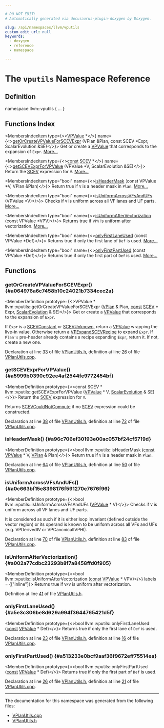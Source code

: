 ```yaml
---

# DO NOT EDIT!
# Automatically generated via docusaurus-plugin-doxygen by Doxygen.

slug: /api/namespaces/llvm/vputils
custom_edit_url: null
keywords:
  - doxygen
  - reference
  - namespace

---
```





# The `vputils` Namespace Reference

<DoxygenPage pluginConfig={pluginConfig}>



## Definition

<CodeBlock>namespace llvm::vputils &#123; ... &#125;</CodeBlock>

## Functions Index

<MembersIndex>

<MembersIndexItem
  type={<><a href="/docs/api/classes/llvm/vpvalue">VPValue</a> &#42;</>}
  name={<><a href="#a064976a6c7458b10c24021b7334cec2a">getOrCreateVPValueForSCEVExpr</a> (VPlan &amp;Plan, const SCEV &#42;Expr, ScalarEvolution &amp;SE)</>}>
Get or create a <a href="/docs/api/classes/llvm/vpvalue">VPValue</a> that corresponds to the expansion of <code>Expr</code>. <a href="#a064976a6c7458b10c24021b7334cec2a">More...</a>
</MembersIndexItem>

<MembersIndexItem
  type={<><a href="/docs/api/files/lib/lib/target/lib/target/aarch64/aarch64promoteconstant-cpp/#a90f8350fecae261c25be85d38b451bff">const</a> <a href="/docs/api/classes/llvm/scev">SCEV</a> &#42;</>}
  name={<><a href="#a5999b0390c92ee4af2544fe9772454bf">getSCEVExprForVPValue</a> (VPValue &#42;V, ScalarEvolution &amp;SE)</>}>
Return the <a href="/docs/api/classes/llvm/scev">SCEV</a> expression for <code>V</code>. <a href="#a5999b0390c92ee4af2544fe9772454bf">More...</a>
</MembersIndexItem>

<MembersIndexItem
  type="bool"
  name={<><a href="#a96c706ef30193e00ac057bf24cf5719d">isHeaderMask</a> (const VPValue &#42;V, VPlan &amp;Plan)</>}>
Return true if <code>V</code> is a header mask in <code>Plan</code>. <a href="#a96c706ef30193e00ac057bf24cf5719d">More...</a>
</MembersIndexItem>

<MembersIndexItem
  type="bool"
  name={<><a href="#a0c663bf15e8398176f591270e7676f96">isUniformAcrossVFsAndUFs</a> (VPValue &#42;V)</>}>
Checks if <code>V</code> is uniform across all VF lanes and UF parts. <a href="#a0c663bf15e8398176f591270e7676f96">More...</a>
</MembersIndexItem>

<MembersIndexItem
  type="bool"
  name={<><a href="#a002a77cdbc23293b8f7a8458ffd0f905">isUniformAfterVectorization</a> (const VPValue &#42;VPV)</>}>
Returns true if <code>VPV</code> is uniform after vectorization. <a href="#a002a77cdbc23293b8f7a8458ffd0f905">More...</a>
</MembersIndexItem>

<MembersIndexItem
  type="bool"
  name={<><a href="#a5e3c306be8d629a994f3644765421d5f">onlyFirstLaneUsed</a> (const VPValue &#42;Def)</>}>
Returns true if only the first lane of <code>Def</code> is used. <a href="#a5e3c306be8d629a994f3644765421d5f">More...</a>
</MembersIndexItem>

<MembersIndexItem
  type="bool"
  name={<><a href="#a513233e0bcf9aaf36f9672eff75514ea">onlyFirstPartUsed</a> (const VPValue &#42;Def)</>}>
Returns true if only the first part of <code>Def</code> is used. <a href="#a513233e0bcf9aaf36f9672eff75514ea">More...</a>
</MembersIndexItem>

</MembersIndex>


<SectionDefinition>

## Functions

### getOrCreateVPValueForSCEVExpr() {#a064976a6c7458b10c24021b7334cec2a}

<MemberDefinition
  prototype={<>VPValue &#42; llvm::vputils::getOrCreateVPValueForSCEVExpr (<a href="/docs/api/classes/llvm/vplan">VPlan</a> &amp; Plan, <a href="/docs/api/files/lib/lib/target/lib/target/aarch64/aarch64promoteconstant-cpp/#a90f8350fecae261c25be85d38b451bff">const</a> <a href="/docs/api/classes/llvm/scev">SCEV</a> &#42; Expr, <a href="/docs/api/classes/llvm/scalarevolution">ScalarEvolution</a> &amp; SE)</>}>
Get or create a <a href="/docs/api/classes/llvm/vpvalue">VPValue</a> that corresponds to the expansion of <code>Expr</code>.

If <code>Expr</code> is a <a href="/docs/api/classes/llvm/scevconstant">SCEVConstant</a> or <a href="/docs/api/classes/llvm/scevunknown">SCEVUnknown</a>, return a <a href="/docs/api/classes/llvm/vpvalue">VPValue</a> wrapping the live-in value. Otherwise return a <a href="/docs/api/classes/llvm/vpexpandscevrecipe">VPExpandSCEVRecipe</a> to expand <code>Expr</code>. If <code>Plan&#39;s</code> pre-header already contains a recipe expanding <code>Expr</code>, return it. If not, create a new one.

Declaration at line <a href="/docs/api/files/lib/lib/transforms/lib/transforms/vectorize/vplanutils-h/#l00033">33</a> of file <a href="/docs/api/files/lib/lib/transforms/lib/transforms/vectorize/vplanutils-h">VPlanUtils.h</a>, definition at line <a href="/docs/api/files/lib/lib/transforms/lib/transforms/vectorize/vplanutils-cpp/#l00026">26</a> of file <a href="/docs/api/files/lib/lib/transforms/lib/transforms/vectorize/vplanutils-cpp">VPlanUtils.cpp</a>.
</MemberDefinition>

### getSCEVExprForVPValue() {#a5999b0390c92ee4af2544fe9772454bf}

<MemberDefinition
  prototype={<>const SCEV &#42; llvm::vputils::getSCEVExprForVPValue (<a href="/docs/api/classes/llvm/vpvalue">VPValue</a> &#42; V, <a href="/docs/api/classes/llvm/scalarevolution">ScalarEvolution</a> &amp; SE)</>}>
Return the <a href="/docs/api/classes/llvm/scev">SCEV</a> expression for <code>V</code>.

Returns <a href="/docs/api/structs/llvm/scevcouldnotcompute">SCEVCouldNotCompute</a> if no <a href="/docs/api/classes/llvm/scev">SCEV</a> expression could be constructed.

Declaration at line <a href="/docs/api/files/lib/lib/transforms/lib/transforms/vectorize/vplanutils-h/#l00038">38</a> of file <a href="/docs/api/files/lib/lib/transforms/lib/transforms/vectorize/vplanutils-h">VPlanUtils.h</a>, definition at line <a href="/docs/api/files/lib/lib/transforms/lib/transforms/vectorize/vplanutils-cpp/#l00072">72</a> of file <a href="/docs/api/files/lib/lib/transforms/lib/transforms/vectorize/vplanutils-cpp">VPlanUtils.cpp</a>.
</MemberDefinition>

### isHeaderMask() {#a96c706ef30193e00ac057bf24cf5719d}

<MemberDefinition
  prototype={<>bool llvm::vputils::isHeaderMask (<a href="/docs/api/files/lib/lib/target/lib/target/aarch64/aarch64promoteconstant-cpp/#a90f8350fecae261c25be85d38b451bff">const</a> <a href="/docs/api/classes/llvm/vpvalue">VPValue</a> &#42; V, <a href="/docs/api/classes/llvm/vplan">VPlan</a> &amp; Plan)</>}>
Return true if <code>V</code> is a header mask in <code>Plan</code>.

Declaration at line <a href="/docs/api/files/lib/lib/transforms/lib/transforms/vectorize/vplanutils-h/#l00064">64</a> of file <a href="/docs/api/files/lib/lib/transforms/lib/transforms/vectorize/vplanutils-h">VPlanUtils.h</a>, definition at line <a href="/docs/api/files/lib/lib/transforms/lib/transforms/vectorize/vplanutils-cpp/#l00050">50</a> of file <a href="/docs/api/files/lib/lib/transforms/lib/transforms/vectorize/vplanutils-cpp">VPlanUtils.cpp</a>.
</MemberDefinition>

### isUniformAcrossVFsAndUFs() {#a0c663bf15e8398176f591270e7676f96}

<MemberDefinition
  prototype={<>bool llvm::vputils::isUniformAcrossVFsAndUFs (<a href="/docs/api/classes/llvm/vpvalue">VPValue</a> &#42; V)</>}>
Checks if <code>V</code> is uniform across all VF lanes and UF parts.

It is considered as such if it is either loop invariant (defined outside the vector region) or its operand is known to be uniform across all VFs and UFs (e.g. VPDerivedIV or VPCanonicalIVPHI).

Declaration at line <a href="/docs/api/files/lib/lib/transforms/lib/transforms/vectorize/vplanutils-h/#l00070">70</a> of file <a href="/docs/api/files/lib/lib/transforms/lib/transforms/vectorize/vplanutils-h">VPlanUtils.h</a>, definition at line <a href="/docs/api/files/lib/lib/transforms/lib/transforms/vectorize/vplanutils-cpp/#l00083">83</a> of file <a href="/docs/api/files/lib/lib/transforms/lib/transforms/vectorize/vplanutils-cpp">VPlanUtils.cpp</a>.
</MemberDefinition>

### isUniformAfterVectorization() {#a002a77cdbc23293b8f7a8458ffd0f905}

<MemberDefinition
  prototype={<>bool llvm::vputils::isUniformAfterVectorization (<a href="/docs/api/files/lib/lib/target/lib/target/aarch64/aarch64promoteconstant-cpp/#a90f8350fecae261c25be85d38b451bff">const</a> <a href="/docs/api/classes/llvm/vpvalue">VPValue</a> &#42; VPV)</>}
  labels = {["inline"]}>
Returns true if <code>VPV</code> is uniform after vectorization.

Definition at line <a href="/docs/api/files/lib/lib/transforms/lib/transforms/vectorize/vplanutils-h/#l00041">41</a> of file <a href="/docs/api/files/lib/lib/transforms/lib/transforms/vectorize/vplanutils-h">VPlanUtils.h</a>.
</MemberDefinition>

### onlyFirstLaneUsed() {#a5e3c306be8d629a994f3644765421d5f}

<MemberDefinition
  prototype={<>bool llvm::vputils::onlyFirstLaneUsed (<a href="/docs/api/files/lib/lib/target/lib/target/aarch64/aarch64promoteconstant-cpp/#a90f8350fecae261c25be85d38b451bff">const</a> <a href="/docs/api/classes/llvm/vpvalue">VPValue</a> &#42; Def)</>}>
Returns true if only the first lane of <code>Def</code> is used.

Declaration at line <a href="/docs/api/files/lib/lib/transforms/lib/transforms/vectorize/vplanutils-h/#l00023">23</a> of file <a href="/docs/api/files/lib/lib/transforms/lib/transforms/vectorize/vplanutils-h">VPlanUtils.h</a>, definition at line <a href="/docs/api/files/lib/lib/transforms/lib/transforms/vectorize/vplanutils-cpp/#l00016">16</a> of file <a href="/docs/api/files/lib/lib/transforms/lib/transforms/vectorize/vplanutils-cpp">VPlanUtils.cpp</a>.
</MemberDefinition>

### onlyFirstPartUsed() {#a513233e0bcf9aaf36f9672eff75514ea}

<MemberDefinition
  prototype={<>bool llvm::vputils::onlyFirstPartUsed (<a href="/docs/api/files/lib/lib/target/lib/target/aarch64/aarch64promoteconstant-cpp/#a90f8350fecae261c25be85d38b451bff">const</a> <a href="/docs/api/classes/llvm/vpvalue">VPValue</a> &#42; Def)</>}>
Returns true if only the first part of <code>Def</code> is used.

Declaration at line <a href="/docs/api/files/lib/lib/transforms/lib/transforms/vectorize/vplanutils-h/#l00026">26</a> of file <a href="/docs/api/files/lib/lib/transforms/lib/transforms/vectorize/vplanutils-h">VPlanUtils.h</a>, definition at line <a href="/docs/api/files/lib/lib/transforms/lib/transforms/vectorize/vplanutils-cpp/#l00021">21</a> of file <a href="/docs/api/files/lib/lib/transforms/lib/transforms/vectorize/vplanutils-cpp">VPlanUtils.cpp</a>.
</MemberDefinition>

</SectionDefinition>

<hr/>

The documentation for this namespace was generated from the following files:

<ul>
<li><a href="/docs/api/files/lib/lib/transforms/lib/transforms/vectorize/vplanutils-cpp">VPlanUtils.cpp</a></li>
<li><a href="/docs/api/files/lib/lib/transforms/lib/transforms/vectorize/vplanutils-h">VPlanUtils.h</a></li>
</ul>

</DoxygenPage>
